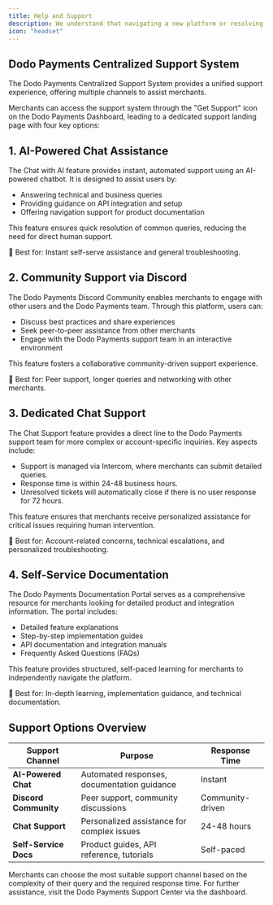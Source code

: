 ```yaml
---
title: Help and Support
description: We understand that navigating a new platform or resolving issues can sometimes require additional support. To ensure a seamless experience, we offer multiple support channels to address all your concerns.
icon: "headset"
---
```


## **Dodo Payments Centralized Support System**

The Dodo Payments Centralized Support System provides a unified support experience, offering multiple channels to assist merchants.

Merchants can access the support system through the "Get Support" icon on the Dodo Payments Dashboard, leading to a dedicated support landing page with four key options:

## 1. AI-Powered Chat Assistance

The Chat with AI feature provides instant, automated support using an AI-powered chatbot. It is designed to assist users by:

- Answering technical and business queries
- Providing guidance on API integration and setup
- Offering navigation support for product documentation

This feature ensures quick resolution of common queries, reducing the need for direct human support.

📌 Best for: Instant self-serve assistance and general troubleshooting.

## 2. Community Support via Discord

The Dodo Payments Discord Community enables merchants to engage with other users and the Dodo Payments team. Through this platform, users can:

- Discuss best practices and share experiences
- Seek peer-to-peer assistance from other merchants
- Engage with the Dodo Payments support team in an interactive environment

This feature fosters a collaborative community-driven support experience.

📌 Best for: Peer support, longer queries and networking with other merchants.

## 3. Dedicated Chat Support

The Chat Support feature provides a direct line to the Dodo Payments support team for more complex or account-specific inquiries. Key aspects include:

- Support is managed via Intercom, where merchants can submit detailed queries.
- Response time is within 24-48 business hours.
- Unresolved tickets will automatically close if there is no user response for 72 hours.

This feature ensures that merchants receive personalized assistance for critical issues requiring human intervention.

📌 Best for: Account-related concerns, technical escalations, and personalized troubleshooting.

## **4. Self-Service Documentation**

The Dodo Payments Documentation Portal serves as a comprehensive resource for merchants looking for detailed product and integration information. The portal includes:

- Detailed feature explanations
- Step-by-step implementation guides
- API documentation and integration manuals
- Frequently Asked Questions (FAQs)

This feature provides structured, self-paced learning for merchants to independently navigate the platform.

📌 Best for: In-depth learning, implementation guidance, and technical documentation.

## **Support Options Overview**

| **Support Channel** | **Purpose** | **Response Time** |
| --- | --- | --- |
| **AI-Powered Chat** | Automated responses, documentation guidance | Instant |
| **Discord Community** | Peer support, community discussions | Community-driven |
| **Chat Support** | Personalized assistance for complex issues | 24-48 hours |
| **Self-Service Docs** | Product guides, API reference, tutorials | Self-paced |

Merchants can choose the most suitable support channel based on the complexity of their query and the required response time. For further assistance, visit the Dodo Payments Support Center via the dashboard.